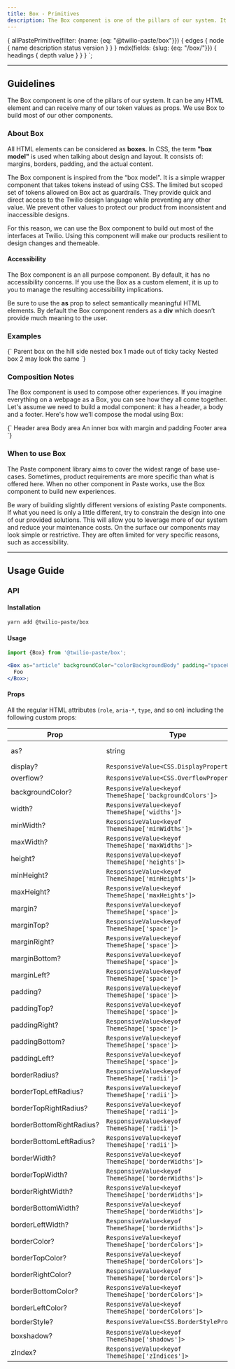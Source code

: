 ```yaml
---
title: Box - Primitives
description: The Box component is one of the pillars of our system. It can be any HTML element and can receive many of our token values as props. We use Box to build most of our other components.
---
```



  {
    allPastePrimitive(filter: {name: {eq: "@twilio-paste/box"}}) {
      edges {
        node {
          name
          description
          status
          version
        }
      }
    }
    mdx(fields: {slug: {eq: "/box/"}}) {
      headings {
        depth
        value
      }
    }
  }
`;

<ComponentHeader
  name="Box"
  categoryRoute={SidebarCategoryRoutes.PRIMITIVES}
  githubUrl="https://github.com/twilio-labs/paste/tree/master/packages/paste-core/primitives/box"
  storybookUrl="https://twilio-labs.github.io/paste/?path=/story/primitives-box--default"
  data={props.data.allPastePrimitive.edges}
/>

---

<contentwrapper>

<TableOfContents headings={props.data.mdx.headings} />

<content>

## Guidelines

The Box component is one of the pillars of our system. It can be any HTML element
and can receive many of our token values as props. We use Box to build most of
our other components.

### About Box

All HTML elements can be considered as **boxes**. In CSS, the term **"box model"** is used when
talking about design and layout. It consists of: margins, borders, padding, and the actual content.

The Box component is inspired from the “box model". It is a simple wrapper component
that takes tokens instead of using CSS. The limited but scoped set of tokens allowed
on Box act as guardrails. They provide quick and direct access to the Twilio design
language while preventing any other value. We prevent other values to protect our
product from inconsistent and inaccessible designs.

For this reason, we can use the Box component to build out most of the interfaces at
Twilio. Using this component will make our products resilient to design changes and
themeable.

#### Accessibility

The Box component is an all purpose component. By default, it has no accessibility
concerns. If you use the Box as a custom element, it is up to you to manage the
resulting accessibility implications.

<Callout>
  <CalloutText>
    Be sure to use the <strong>as</strong> prop to select semantically meaningful HTML elements. By default the Box
    component renders as a <strong>div</strong> which doesn’t provide much meaning to the user.
  </CalloutText>
</Callout>

### Examples

<LivePreview scope={{Box}} language="jsx">
  {`<Box
  as="article"
  backgroundColor="colorBackgroundBody"
  padding="space60"
>
Parent box on the hill side
  <Box
    backgroundColor="colorBackgroundSuccessLightest"
    display="inline-block"
    padding="space40"
  >
    nested box 1 made out of ticky tacky
  </Box>
  <Box
    backgroundColor="colorBackgroundPrimaryLight"
    display="inline-block"
    padding="space40"
  >
    Nested box 2 may look the same
  </Box>
</Box>`}
</LivePreview>

### Composition Notes

The Box component is used to compose other experiences. If you imagine everything on
a webpage as a Box, you can see how they all come together. Let's assume we need to
build a modal component: it has a header, a body and a footer. Here's how we’ll
compose the modal using Box:

<LivePreview scope={{Box}} language="jsx">
  {`<Box
  overflow="hidden"
  borderRadius="borderRadius20"
  borderStyle="solid"
  borderWidth="borderWidth10"
  borderColor="colorBorderPrimaryLight"
  >
  <Box backgroundColor="colorBackgroundPrimaryLight" padding="space40">
    Header area
  </Box>
  <Box backgroundColor="colorBackgroundPrimaryLightest" padding="space40">
    Body area
    <Box
      width="sizes10"
      marginTop="space30"
      marginBottom="space30"
      padding="space30"
    >
      An inner box with margin and padding
    </Box>
  </Box>
  <Box backgroundColor="colorBackgroundPrimaryLight" padding="space40">
    Footer area
  </Box>
</Box>`}
</LivePreview>

### When to use Box

The Paste component library aims to cover the widest range of base use-cases.
Sometimes, product requirements are more specific than what is offered here.
When no other component in Paste works, use the Box component to build
new experiences.

Be wary of building slightly different versions of existing Paste components.
If what you need is only a little different, try to constrain the design into
one of our provided solutions. This will allow you to leverage more of our
system and reduce your maintenance costs. On the surface our components may
look simple or restrictive. They are often limited for very specific reasons,
such as accessibility.

<DoDont>
  <Do title="Do" body="Use Box to build new components and experiences." preview={false} />
  <Dont
    title="Don't"
    body="Use Box to build slightly different versions of existing Paste components."
    preview={false}
  />
</DoDont>

<DoDont>
  <Do title="Do" body="Use Box to layout your page or to apply padding to your components." preview={false} />
  <Dont
    title="Don't"
    body="Use inline CSS, the CSS Cascade, or classNames to add styles that Box can provide."
    preview={false}
  />
</DoDont>

<DoDont>
  <Do title="Do" body="Use Box with an 'as' prop to style custom HTML elements with tokens." preview={false} />
  <Dont title="Don't" body="Use HTML elements for functionality covered by the Box component." preview={false} />
</DoDont>

---

## Usage Guide

### API

#### Installation

```bash
yarn add @twilio-paste/box
```

#### Usage

```jsx
import {Box} from '@twilio-paste/box';

<Box as="article" backgroundColor="colorBackgroundBody" padding="space60">
  Foo
</Box>;
```

#### Props

All the regular HTML attributes (`role`, `aria-*`, `type`, and so on) including the following custom props:

| Prop                     | Type                                                    | Description       | Default |
| ------------------------ | ------------------------------------------------------- | ----------------- | ------- |
| as?                      | string                                                  | A custom HTML tag | 'div'   |
| display?                 | `ResponsiveValue<CSS.DisplayProperty>`                  |                   |         |
| overflow?                | `ResponsiveValue<CSS.OverflowProperty>`                 |                   |         |
| backgroundColor?         | `ResponsiveValue<keyof ThemeShape['backgroundColors']>` |                   |         |
| width?                   | `ResponsiveValue<keyof ThemeShape['widths']>`           |                   |         |
| minWidth?                | `ResponsiveValue<keyof ThemeShape['minWidths']>`        |                   |         |
| maxWidth?                | `ResponsiveValue<keyof ThemeShape['maxWidths']>`        |                   |         |
| height?                  | `ResponsiveValue<keyof ThemeShape['heights']>`          |                   |         |
| minHeight?               | `ResponsiveValue<keyof ThemeShape['minHeights']>`       |                   |         |
| maxHeight?               | `ResponsiveValue<keyof ThemeShape['maxHeights']>`       |                   |         |
| margin?                  | `ResponsiveValue<keyof ThemeShape['space']>`            |                   |         |
| marginTop?               | `ResponsiveValue<keyof ThemeShape['space']>`            |                   |         |
| marginRight?             | `ResponsiveValue<keyof ThemeShape['space']>`            |                   |         |
| marginBottom?            | `ResponsiveValue<keyof ThemeShape['space']>`            |                   |         |
| marginLeft?              | `ResponsiveValue<keyof ThemeShape['space']>`            |                   |         |
| padding?                 | `ResponsiveValue<keyof ThemeShape['space']>`            |                   |         |
| paddingTop?              | `ResponsiveValue<keyof ThemeShape['space']>`            |                   |         |
| paddingRight?            | `ResponsiveValue<keyof ThemeShape['space']>`            |                   |         |
| paddingBottom?           | `ResponsiveValue<keyof ThemeShape['space']>`            |                   |         |
| paddingLeft?             | `ResponsiveValue<keyof ThemeShape['space']>`            |                   |         |
| borderRadius?            | `ResponsiveValue<keyof ThemeShape['radii']>`            |                   |         |
| borderTopLeftRadius?     | `ResponsiveValue<keyof ThemeShape['radii']>`            |                   |         |
| borderTopRightRadius?    | `ResponsiveValue<keyof ThemeShape['radii']>`            |                   |         |
| borderBottomRightRadius? | `ResponsiveValue<keyof ThemeShape['radii']>`            |                   |         |
| borderBottomLeftRadius?  | `ResponsiveValue<keyof ThemeShape['radii']>`            |                   |         |
| borderWidth?             | `ResponsiveValue<keyof ThemeShape['borderWidths']>`     |                   |         |
| borderTopWidth?          | `ResponsiveValue<keyof ThemeShape['borderWidths']>`     |                   |         |
| borderRightWidth?        | `ResponsiveValue<keyof ThemeShape['borderWidths']>`     |                   |         |
| borderBottomWidth?       | `ResponsiveValue<keyof ThemeShape['borderWidths']>`     |                   |         |
| borderLeftWidth?         | `ResponsiveValue<keyof ThemeShape['borderWidths']>`     |                   |         |
| borderColor?             | `ResponsiveValue<keyof ThemeShape['borderColors']>`     |                   |         |
| borderTopColor?          | `ResponsiveValue<keyof ThemeShape['borderColors']>`     |                   |         |
| borderRightColor?        | `ResponsiveValue<keyof ThemeShape['borderColors']>`     |                   |         |
| borderBottomColor?       | `ResponsiveValue<keyof ThemeShape['borderColors']>`     |                   |         |
| borderLeftColor?         | `ResponsiveValue<keyof ThemeShape['borderColors']>`     |                   |         |
| borderStyle?             | `ResponsiveValue<CSS.BorderStyleProperty>`              |                   |         |
| boxshadow?               | `ResponsiveValue<keyof ThemeShape['shadows']>`          |                   |         |
| zIndex?                  | `ResponsiveValue<keyof ThemeShape['zIndices']>`         |                   |         |

<Box marginTop="space90">
  <Changelog />
</Box>

</content>

</contentwrapper>
